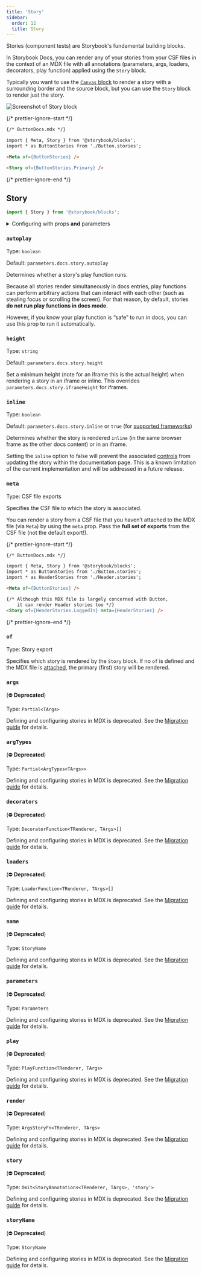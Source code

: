 ```yaml
---
title: 'Story'
sidebar:
  order: 12
  title: Story
---
```


<YouTubeCallout id="uAA1JvLcl-w" title="Avoid Documentation Nightmares with Storybook's Story Doc Block" params="start=124" />

Stories (component tests) are Storybook's fundamental building blocks.

In Storybook Docs, you can render any of your stories from your CSF files in the context of an MDX file with all annotations (parameters, args, loaders, decorators, play function) applied using the `Story` block.

<Callout variant="info">

  Typically you want to use the [`Canvas` block](./doc-block-canvas.mdx) to render a story with a surrounding border and the source block, but you can use the `Story` block to render just the story.

</Callout>

![Screenshot of Story block](./doc-block-story.png)

{/* prettier-ignore-start */}

```md
{/* ButtonDocs.mdx */}

import { Meta, Story } from '@storybook/blocks';
import * as ButtonStories from './Button.stories';

<Meta of={ButtonStories} />

<Story of={ButtonStories.Primary} />
```

{/* prettier-ignore-end */}

## Story

```js
import { Story } from '@storybook/blocks';
```

<details>
  <summary>Configuring with props <strong>and</strong> parameters</summary>

  ℹ️ Like most blocks, the `Story` block is configured with props in MDX. Many of those props derive their default value from a corresponding [parameter](../writing-stories/parameters.mdx) in the block's namespace, `parameters.docs.story`.

  The following `autoplay` configurations are equivalent:

  {/* prettier-ignore-start */}

  <CodeSnippets path="api-doc-block-story-parameter.md" />

  {/* prettier-ignore-end */}

  {/* prettier-ignore-start */}

  ```md
  {/* ButtonDocs.mdx */}

  <Story of={ButtonStories.Basic} autoplay />
  ```

  {/* prettier-ignore-end */}

  The example above applied the parameter at the [story](../writing-stories/parameters.mdx#story-parameters) level, but it could also be applied at the [component](../writing-stories/parameters.mdx#component-parameters) (or meta) level or [project](../writing-stories/parameters.mdx#global-parameters) level.
</details>

### `autoplay`

Type: `boolean`

Default: `parameters.docs.story.autoplay`

Determines whether a story's play function runs.

Because all stories render simultaneously in docs entries, play functions can perform arbitrary actions that can interact with each other (such as stealing focus or scrolling the screen). For that reason, by default, stories **do not run play functions in docs mode**.

However, if you know your play function is “safe” to run in docs, you can use this prop to run it automatically.

### `height`

Type: `string`

Default: `parameters.docs.story.height`

Set a minimum height (note for an iframe this is the actual height) when rendering a story in an iframe or inline. This overrides `parameters.docs.story.iframeHeight` for iframes.

### `inline`

Type: `boolean`

Default: `parameters.docs.story.inline` or `true` (for [supported frameworks](../configure/frameworks-feature-support.mdx))

Determines whether the story is rendered `inline` (in the same browser frame as the other docs content) or in an iframe.

<Callout variant="info">

  Setting the `inline` option to false will prevent the associated [controls](./doc-block-controls.mdx) from updating the story within the documentation page. This is a known limitation of the current implementation and will be addressed in a future release.

</Callout>

### `meta`

Type: CSF file exports

Specifies the CSF file to which the story is associated.

You can render a story from a CSF file that you haven’t attached to the MDX file (via `Meta`) by using the `meta` prop. Pass the **full set of exports** from the CSF file (not the default export!).

{/* prettier-ignore-start */}

```md
{/* ButtonDocs.mdx */}

import { Meta, Story } from '@storybook/blocks';
import * as ButtonStories from './Button.stories';
import * as HeaderStories from './Header.stories';

<Meta of={ButtonStories} />

{/* Although this MDX file is largely concerned with Button,
    it can render Header stories too */}
<Story of={HeaderStories.LoggedIn} meta={HeaderStories} />
```

{/* prettier-ignore-end */}

### `of`

Type: Story export

Specifies which story is rendered by the `Story` block. If no `of` is defined and the MDX file is [attached](./doc-block-meta.mdx#attached-vs-unattached), the primary (first) story will be rendered.

<YouTubeCallout id="uAA1JvLcl-w" title="Avoid Documentation Nightmares with Storybook's Story Doc Block configuration" params="start=160" />

### `args`

(⛔️ **Deprecated**)

Type: `Partial<TArgs>`

Defining and configuring stories in MDX is deprecated. See the [Migration guide](https://github.com/storybookjs/storybook/blob/next/MIGRATION.md#mdx-docs-files) for details.

### `argTypes`

(⛔️ **Deprecated**)

Type: `Partial<ArgTypes<TArgs>>`

Defining and configuring stories in MDX is deprecated. See the [Migration guide](https://github.com/storybookjs/storybook/blob/next/MIGRATION.md#mdx-docs-files) for details.

### `decorators`

(⛔️ **Deprecated**)

Type: `DecoratorFunction<TRenderer, TArgs>[]`

Defining and configuring stories in MDX is deprecated. See the [Migration guide](https://github.com/storybookjs/storybook/blob/next/MIGRATION.md#mdx-docs-files) for details.

### `loaders`

(⛔️ **Deprecated**)

Type: `LoaderFunction<TRenderer, TArgs>[]`

Defining and configuring stories in MDX is deprecated. See the [Migration guide](https://github.com/storybookjs/storybook/blob/next/MIGRATION.md#mdx-docs-files) for details.

### `name`

(⛔️ **Deprecated**)

Type: `StoryName`

Defining and configuring stories in MDX is deprecated. See the [Migration guide](https://github.com/storybookjs/storybook/blob/next/MIGRATION.md#mdx-docs-files) for details.

### `parameters`

(⛔️ **Deprecated**)

Type: `Parameters`

Defining and configuring stories in MDX is deprecated. See the [Migration guide](https://github.com/storybookjs/storybook/blob/next/MIGRATION.md#mdx-docs-files) for details.

### `play`

(⛔️ **Deprecated**)

Type: `PlayFunction<TRenderer, TArgs>`

Defining and configuring stories in MDX is deprecated. See the [Migration guide](https://github.com/storybookjs/storybook/blob/next/MIGRATION.md#mdx-docs-files) for details.

### `render`

(⛔️ **Deprecated**)

Type: `ArgsStoryFn<TRenderer, TArgs>`

Defining and configuring stories in MDX is deprecated. See the [Migration guide](https://github.com/storybookjs/storybook/blob/next/MIGRATION.md#mdx-docs-files) for details.

### `story`

(⛔️ **Deprecated**)

Type: `Omit<StoryAnnotations<TRenderer, TArgs>, 'story'>`

Defining and configuring stories in MDX is deprecated. See the [Migration guide](https://github.com/storybookjs/storybook/blob/next/MIGRATION.md#mdx-docs-files) for details.

### `storyName`

(⛔️ **Deprecated**)

Type: `StoryName`

Defining and configuring stories in MDX is deprecated. See the [Migration guide](https://github.com/storybookjs/storybook/blob/next/MIGRATION.md#mdx-docs-files) for details.
